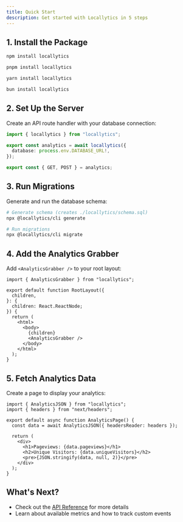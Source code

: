```yaml
---
title: Quick Start
description: Get started with Locallytics in 5 steps
---
```


## 1. Install the Package

```bash tab="npm"
npm install locallytics
```

```bash tab="pnpm"
pnpm install locallytics
```

```bash tab="yarn"
yarn install locallytics
```

```bash tab="bun"
bun install locallytics
```

## 2. Set Up the Server

Create an API route handler with your database connection:

```ts title="app/api/locallytics/route.ts"
import { locallytics } from "locallytics";

export const analytics = await locallytics({
  database: process.env.DATABASE_URL!,
});

export const { GET, POST } = analytics;
```

## 3. Run Migrations

Generate and run the database schema:

```bash
# Generate schema (creates ./locallytics/schema.sql)
npx @locallytics/cli generate

# Run migrations
npx @locallytics/cli migrate
```

## 4. Add the Analytics Grabber

Add `<AnalyticsGrabber />` to your root layout:

```tsx title="app/layout.tsx"
import { AnalyticsGrabber } from "locallytics";

export default function RootLayout({
  children,
}: {
  children: React.ReactNode;
}) {
  return (
    <html>
      <body>
        {children}
        <AnalyticsGrabber />
      </body>
    </html>
  );
}
```

## 5. Fetch Analytics Data

Create a page to display your analytics:

```tsx title="app/analytics/page.tsx"
import { AnalyticsJSON } from "locallytics";
import { headers } from "next/headers";

export default async function AnalyticsPage() {
  const data = await AnalyticsJSON({ headersReader: headers });

  return (
    <div>
      <h1>Pageviews: {data.pageviews}</h1>
      <h2>Unique Visitors: {data.uniqueVisitors}</h2>
      <pre>{JSON.stringify(data, null, 2)}</pre>
    </div>
  );
}
```

## What's Next?

- Check out the [API Reference](/docs/api-reference) for more details
- Learn about available metrics and how to track custom events
